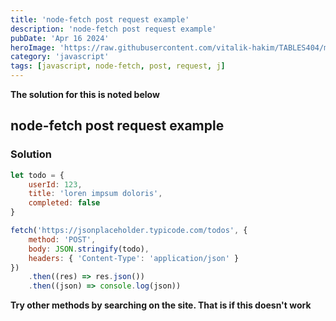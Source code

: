```yaml
---
title: 'node-fetch post request example'
description: 'node-fetch post request example'
pubDate: 'Apr 16 2024'
heroImage: 'https://raw.githubusercontent.com/vitalik-hakim/TABLES404/main/error_b/JavaScript.png'
category: 'javascript'
tags: [javascript, node-fetch, post, request, j]
---
```


**The solution for this is noted below**

## node-fetch post request example

### Solution

```javascript
let todo = {
	userId: 123,
	title: 'loren impsum doloris',
	completed: false
}

fetch('https://jsonplaceholder.typicode.com/todos', {
	method: 'POST',
	body: JSON.stringify(todo),
	headers: { 'Content-Type': 'application/json' }
})
	.then((res) => res.json())
	.then((json) => console.log(json))
```

**Try other methods by searching on the site. That is if this doesn't work**
